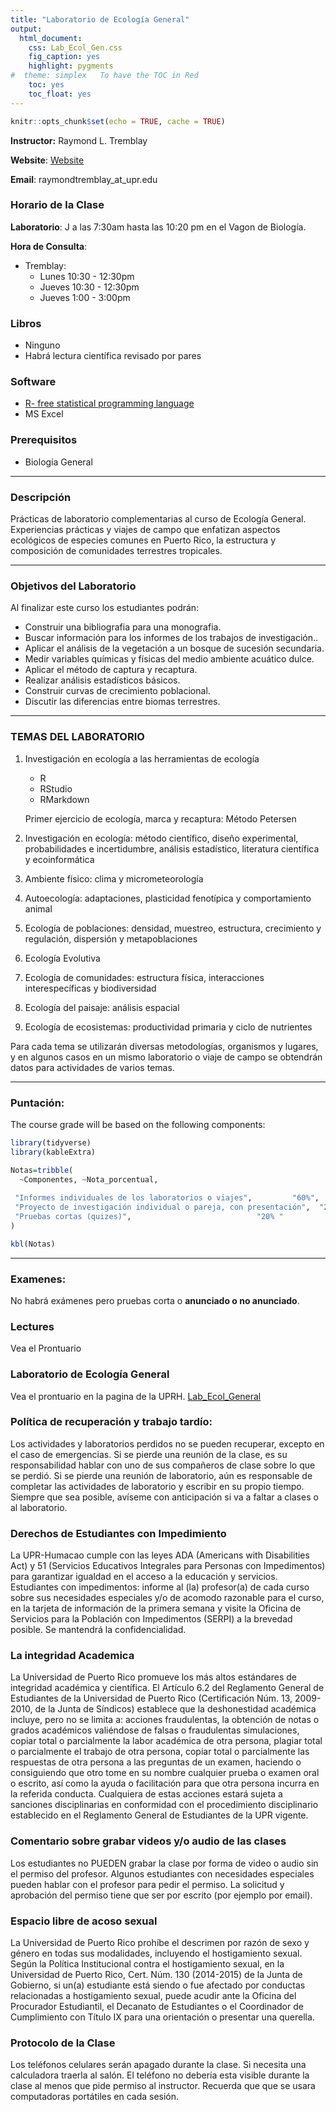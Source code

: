 ```yaml
---
title: "Laboratorio de Ecología General"
output:
  html_document:
    css: Lab_Ecol_Gen.css
    fig_caption: yes
    highlight: pygments
#  theme: simplex   To have the TOC in Red
    toc: yes
    toc_float: yes
---
```




```r
knitr::opts_chunk$set(echo = TRUE, cache = TRUE)
```


**Instructor:** Raymond L. Tremblay  
 
**Website**: [Website](https://raymondltremblay.github.io/Lab_Ecol_General/)


**Email**: raymondtremblay_at_upr.edu
 
### Horario de la Clase
**Laboratorio**: J a las 7:30am hasta las 10:20 pm en el Vagon de Biología.     


**Hora de Consulta**:   

- Tremblay: 
    - Lunes 10:30 - 12:30pm
    - Jueves 10:30 - 12:30pm
    - Jueves  1:00 - 3:00pm
 
  

### Libros  
- Ninguno
- Habrá lectura científica revisado por pares

### Software   
- [R- free statistical programming language](https://cran.r-project.org/)      
- MS Excel 

### Prerequisitos    
- Biología General


***

### Descripción

Prácticas de laboratorio complementarias al curso de Ecología General. Experiencias prácticas y viajes de campo que enfatizan aspectos ecológicos de especies comunes en Puerto Rico, la estructura y composición de comunidades terrestres tropicales.

***


### Objetivos del Laboratorio

Al finalizar este curso los estudiantes podrán:

- Construir una bibliografia para una monografia.
- Buscar información para los informes de los trabajos de investigación..
- Aplicar el análisis de la vegetación a un bosque de sucesión secundaria.
- Medir variables químicas y físicas del medio ambiente acuático dulce.
- Aplicar el método de captura y recaptura.
- Realizar análisis estadísticos básicos.
- Construir curvas de crecimiento poblacional.
- Discutir las diferencias entre biomas terrestres.


***

### TEMAS DEL LABORATORIO

1. Investigación en ecología a las herramientas de ecología
	- R
	- RStudio
	- RMarkdown
	
	Primer ejercicio de ecología, 
marca y recaptura: Método Petersen

2. Investigación en ecología: método científico, diseño experimental, probabilidades e incertidumbre, análisis estadístico, literatura científica y ecoinformática
3. Ambiente físico: clima y micrometeorología
4. Autoecología: adaptaciones, plasticidad fenotípica y comportamiento animal
5. Ecología de poblaciones: densidad, muestreo, estructura, crecimiento y regulación, dispersión y metapoblaciones
6. Ecología Evolutiva
7. Ecología de comunidades: estructura física, interacciones interespecíficas y biodiversidad
8. Ecología del paisaje: análisis espacial
9. Ecología de ecosistemas: productividad primaria y ciclo de nutrientes

Para cada tema se utilizarán diversas metodologías, organismos y lugares, y en algunos casos en un mismo laboratorio o viaje de campo se obtendrán datos para actividades de varios temas.

***
 

### Puntación: 
The course grade will be based on the following components:

```r
library(tidyverse)
library(kableExtra)
```

```r
Notas=tribble(
  ~Componentes, ~Nota_porcentual,
  
 "Informes individuales de los laboratorios o viajes",         "60%",  
 "Proyecto de investigación individual o pareja, con presentación",  "20%",
 "Pruebas cortas (quizes)",                            "20% "
)

kbl(Notas)
```

***


   
### Examenes:
No habrá exámenes pero pruebas corta o **anunciado o no anunciado**.  

### Lectures
Vea el Prontuario 

### Laboratorio de Ecología General

Vea el prontuario en la pagina de la UPRH. [Lab_Ecol_General](http://www.uprh.edu/biologia/1.%20Biol%20Prontuario%20PDF/BIOL%203116%20LAB%20ECOLOGIA%20GENERAL.pdf)




### Política de recuperación y trabajo tardío:
Los actividades y laboratorios perdidos no se pueden recuperar, excepto en el caso de emergencias. Si se pierde una reunión de la clase, es su responsabilidad hablar con uno de sus compañeros de clase sobre lo que se perdió. Si se pierde una reunión de laboratorio, aún es responsable de completar las actividades de laboratorio y escribir en su propio tiempo. Siempre que sea posible, avíseme con anticipación si va a faltar a clases o al laboratorio.



### Derechos de Estudiantes con Impedimiento
La UPR-Humacao cumple con las leyes ADA (Americans with Disabilities Act) y 51 (Servicios Educativos Integrales para Personas con Impedimentos) para garantizar igualdad en el acceso a la educación y servicios. Estudiantes con impedimentos: informe al (la) profesor(a) de cada curso sobre sus necesidades especiales y/o de acomodo razonable para el curso, en la tarjeta de información de la primera semana y visite la Oficina de Servicios para la Población con Impedimentos (SERPI) a la brevedad posible. Se mantendrá la confidencialidad.

### La integridad Academica
La Universidad de Puerto Rico promueve los más altos estándares de integridad académica y científica. El Artículo 6.2 del Reglamento General de Estudiantes de la Universidad de Puerto Rico (Certificación Núm. 13, 2009-2010, de la Junta de Síndicos) establece que la deshonestidad académica incluye, pero no se limita a: acciones fraudulentas, la obtención de notas o grados académicos valiéndose de falsas o fraudulentas simulaciones, copiar total o parcialmente la labor académica de otra persona, plagiar total o parcialmente el trabajo de otra persona, copiar total o parcialmente las respuestas de otra persona a las preguntas de un examen, haciendo o consiguiendo que otro tome en su nombre cualquier prueba o examen oral o escrito, así como la ayuda o facilitación para que otra persona incurra en la referida conducta. Cualquiera de estas acciones estará sujeta a sanciones disciplinarias en conformidad con el procedimiento disciplinario establecido en el Reglamento General de Estudiantes de la UPR vigente.


### Comentario sobre grabar videos y/o audio de las clases
Los estudiantes no PUEDEN grabar la clase por forma de video o audio sin el permiso del profesor. Algunos estudiantes con necesidades especiales pueden hablar con el profesor para pedir el permiso. La solicitud y aprobación del permiso tiene que ser por escrito (por ejemplo por email).


### Espacio libre de acoso sexual
La Universidad de Puerto Rico prohíbe el descrimen por razón de sexo y género en todas sus modalidades, incluyendo el hostigamiento sexual. Según la Política Institucional contra el hostigamiento sexual, en la Universidad de Puerto Rico, Cert. Núm. 130 (2014-2015) de la Junta de Gobierno, si un(a) estudiante está siendo o fue afectado por conductas relacionadas a hostigamiento sexual, puede acudir ante la Oficina del Procurador Estudiantil, el Decanato de Estudiantes o el Coordinador de Cumplimiento con Título IX para una orientación o presentar una querella.


### Protocolo de la Clase

Los teléfonos celulares serán apagado durante la clase. Si necesita una calculadora traerla al salón. El teléfono no debería esta visible durante la clase al menos que pide permiso al instructor. Recuerda que que se usara computadoras portátiles en cada sesión.